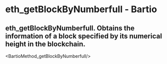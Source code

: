# eth_getBlockByNumberfull - Bartio

## eth_getBlockByNumberfull. Obtains the information of a block specified by its numerical height in the blockchain.


<BartioMethod_getBlockByNumberfull/>
